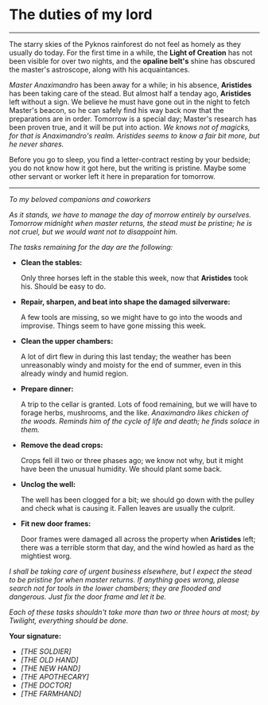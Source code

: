 # The duties of my lord

---

The starry skies of the Pyknos rainforest do not feel as homely as they usually do today.
For the first time in a while, the **Light of Creation** has not been visible for over two nights,
and the **opaline belt's** shine has obscured the master's astroscope, along with his acquaintances.

_Master Anaximandro_ has been away for a while; in his absence, **Aristides** has been taking care of the stead.
But almost half a tenday ago, **Aristides** left without a sign. We believe he must have gone out in the night to fetch
Master's beacon, so he can safely find his way back now that the preparations are in order. Tomorrow is a special day;
Master's research has been proven true, and it will be put into action.
_We knows not of magicks, for that is Anaximandro's realm. Aristides seems to know a fair bit more, but he never shares._

Before you go to sleep, you find a letter-contract resting by your bedside; you do not know how it got here, but the writing is pristine.
Maybe some other servant or worker left it here in preparation for tomorrow.

---

_To my beloved companions and coworkers_

_As it stands, we have to manage the day of morrow entirely by ourselves. Tomorrow midnight when master returns, the stead must be
pristine; he is not cruel, but we would want not to disappoint him._

_The tasks remaining for the day are the following:_

- **Clean the stables:**

  Only three horses left in the stable this week, now that **Aristides** took his.
  Should be easy to do.

- **Repair, sharpen, and beat into shape the damaged silverware:**

  A few tools are missing, so we might have to go into the woods and improvise. Things seem to have gone missing this week.

- **Clean the upper chambers:**

  A lot of dirt flew in during this last tenday; the weather has been unreasonably windy and moisty for the end of summer,
  even in this already windy and humid region.

- **Prepare dinner:**

  A trip to the cellar is granted. Lots of food remaining, but we will have to forage herbs, mushrooms, and the like.
  _Anaximandro likes chicken of the woods. Reminds him of the cycle of life and death; he finds solace in them._

- **Remove the dead crops:**

  Crops fell ill two or three phases ago; we know not why, but it might have been the unusual humidity.
  We should plant some back.

- **Unclog the well:**

  The well has been clogged for a bit; we should go down with the pulley and check what is causing it.
  Fallen leaves are usually the culprit.

- **Fit new door frames:**

  Door frames were damaged all across the property when **Aristides** left; there was a terrible storm that day, and the wind howled as hard
  as the mightiest worg.

_I shall be taking care of urgent business elsewhere, but I expect the stead to be pristine for when master returns.
If anything goes wrong, please search not for tools in the lower chambers; they are flooded and dangerous. Just fix the door frame and let it be._

_Each of these tasks shouldn't take more than two or three hours at most; by Twilight, everything should be done._

**Your signature:**

- _[THE SOLDIER]_
- _[THE OLD HAND]_
- _[THE NEW HAND]_
- _[THE APOTHECARY]_
- _[THE DOCTOR]_
- _[THE FARMHAND]_
